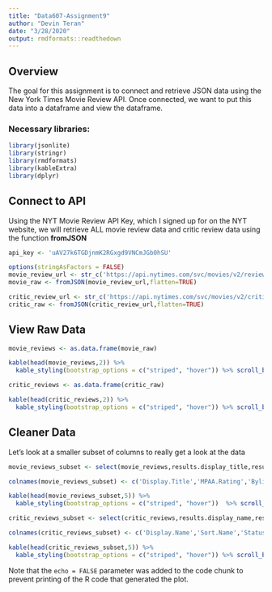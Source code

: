 ```yaml
---
title: "Data607-Assignment9"
author: "Devin Teran"
date: "3/28/2020"
output: rmdformats::readthedown
---
```


## Overview
The goal for this assignment is to connect and retrieve JSON data using the New York Times Movie Review API.  Once connected, we want to put this data into a dataframe and view the dataframe.  


### Necessary libraries:
```r
library(jsonlite)
library(stringr)
library(rmdformats)
library(kableExtra)
library(dplyr)
```

## Connect to API  
Using the NYT Movie Review API Key, which I signed up for on the NYT website, we will retrieve ALL movie review data and critic review data using the function **fromJSON**
```r
api_key <- 'uAV27k6TGDjnmK2RGxgd9VNCmJGb0hSU'
```

```r
options(stringAsFactors = FALSE)
movie_review_url <- str_c('https://api.nytimes.com/svc/movies/v2/reviews/all.json?order=by-opening-date&api-key=',api_key)
movie_raw <- fromJSON(movie_review_url,flatten=TRUE)

critic_review_url <- str_c('https://api.nytimes.com/svc/movies/v2/critics/all.json?order=by-opening-date&api-key=',api_key)
critic_raw <- fromJSON(critic_review_url,flatten=TRUE)
```

## View Raw Data  
```r
movie_reviews <- as.data.frame(movie_raw)

kable(head(movie_reviews,2)) %>%
  kable_styling(bootstrap_options = c("striped", "hover")) %>% scroll_box(width = "125%") 
```
```r
critic_reviews <- as.data.frame(critic_raw)

kable(head(critic_reviews,2)) %>%
  kable_styling(bootstrap_options = c("striped", "hover")) %>% scroll_box(width = "125%") 
```


## Cleaner Data  
Let's look at a smaller subset of columns to really get a look at the data  
```r
movie_reviews_subset <- select(movie_reviews,results.display_title,results.mpaa_rating,results.byline,results.headline,results.summary_short,results.publication_date,results.link.type,results.link.url)

colnames(movie_reviews_subset) <- c('Display.Title','MPAA.Rating','Byline','Headline','Summary.Short','Publication.Date','Link.Type','Link.URL')

kable(head(movie_reviews_subset,5)) %>%
  kable_styling(bootstrap_options = c("striped", "hover"))  %>% scroll_box(width = "125%") 
```

```r
critic_reviews_subset <- select(critic_reviews,results.display_name,results.sort_name,results.status,results.bio,results.seo_name)

colnames(critic_reviews_subset) <- c('Display.Name','Sort.Name','Status','Bio','SEO.Name')

kable(head(critic_reviews_subset,5)) %>%
  kable_styling(bootstrap_options = c("striped", "hover")) %>% scroll_box(width = "125%") 
```
Note that the `echo = FALSE` parameter was added to the code chunk to prevent printing of the R code that generated the plot.
